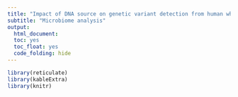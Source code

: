 ```yaml
---
title: "Impact of DNA source on genetic variant detection from human whole-genome sequencing data"
subtitle: "Microbiome analysis"
output: 
  html_document:
  toc: yes
  toc_float: yes
  code_folding: hide
---
```


```r
library(reticulate)
library(kableExtra)
library(knitr)

```
